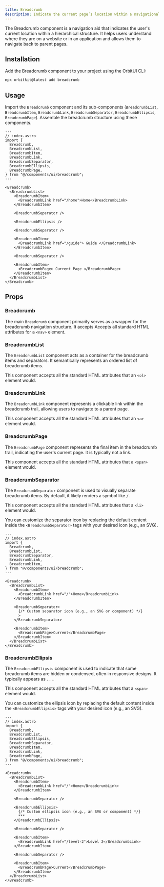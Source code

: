 ```yaml
---
title: Breadcrumb
description: Indicate the current page’s location within a navigational hierarchy.
---
```


The Breadcrumb component is a navigation aid that indicates the user's current location within a hierarchical structure. It helps users understand where they are on a website or in an application and allows them to navigate back to parent pages.

## Installation

Add the Breadcrumb component to your project using the OrbitUI CLI:

```bash
npx orbitkit@latest add breadcrumb
```

## Usage

Import the `Breadcrumb` component and its sub-components (`BreadcrumbList`, `BreadcrumbItem`, `BreadcrumbLink`, `BreadcrumbSeparator`, `BreadcrumbEllipsis`, `BreadcrumbPage`). Assemble the breadcrumb structure using these components.

```astro
---
// index.astro
import {
  Breadcrumb,
  BreadcrumbList,
  BreadcrumbItem,
  BreadcrumbLink,
  BreadcrumbSeparator,
  BreadcrumbEllipsis,
  BreadcrumbPage,
} from "@/components/ui/breadcrumb";
---

<Breadcrumb>
  <BreadcrumbList>
    <BreadcrumbItem>
      <BreadcrumbLink href="/home">Home</BreadcrumbLink>
    </BreadcrumbItem>

    <BreadcrumbSeparator />

    <BreadcrumbEllipsis />

    <BreadcrumbSeparator />

    <BreadcrumbItem>
      <BreadcrumbLink href="/guide"> Guide </BreadcrumbLink>
    </BreadcrumbItem>

    <BreadcrumbSeparator />

    <BreadcrumbItem>
      <BreadcrumbPage> Current Page </BreadcrumbPage>
    </BreadcrumbItem>
  </BreadcrumbList>
</Breadcrumb>
```

## Props

### Breadcrumb

The main `Breadcrumb` component primarily serves as a wrapper for the breadcrumb navigation structure. It accepts Accepts all standard HTML attributes for a `<nav>` element.

### BreadcrumbList

The `BreadcrumbList` component acts as a container for the breadcrumb items and separators. It semantically represents an ordered list of breadcrumb items.

This component accepts all the standard HTML attributes that an `<ol>` element would.

### BreadcrumbLink

The `BreadcrumbLink` component represents a clickable link within the breadcrumb trail, allowing users to navigate to a parent page.

This component accepts all the standard HTML attributes that an `<a>` element would.

### BreadcrumbPage

The `BreadcrumbPage` component represents the final item in the breadcrumb trail, indicating the user's current page. It is typically not a link.

This component accepts all the standard HTML attributes that a `<span>` element would.

### BreadcrumbSeparator

The `BreadcrumbSeparator` component is used to visually separate breadcrumb items. By default, it likely renders a symbol like `/`.

This component accepts all the standard HTML attributes that a `<li>` element would.

You can customize the separator icon by replacing the default content inside the `<BreadcrumbSeparator>` tags with your desired icon (e.g., an SVG).

```astro {18-21}
---
// index.astro
import {
  Breadcrumb,
  BreadcrumbList,
  BreadcrumbSeparator,
  BreadcrumbLink,
  BreadcrumbItem,
} from "@/components/ui/breadcrumb";
---

<Breadcrumb>
  <BreadcrumbList>
    <BreadcrumbItem>
      <BreadcrumbLink href="/">Home</BreadcrumbLink>
    </BreadcrumbItem>

    <BreadcrumbSeparator>
      {/* Custom separator icon (e.g., an SVG or component) */}
      >
    </BreadcrumbSeparator>

    <BreadcrumbItem>
      <BreadcrumbPage>Current</BreadcrumbPage>
    </BreadcrumbItem>
  </BreadcrumbList>
</Breadcrumb>
```

### BreadcrumbEllipsis

The `BreadcrumbEllipsis` component is used to indicate that some breadcrumb items are hidden or condensed, often in responsive designs. It typically appears as `...`.

This component accepts all the standard HTML attributes that a `<span>` element would.

You can customize the ellipsis icon by replacing the default content inside the `<BreadcrumbEllipsis>` tags with your desired icon (e.g., an SVG).

```astro {22-25}
---
// index.astro
import {
  Breadcrumb,
  BreadcrumbList,
  BreadcrumbEllipsis,
  BreadcrumbSeparator,
  BreadcrumbItem,
  BreadcrumbLink,
  BreadcrumbPage,
} from "@/components/ui/breadcrumb";
---

<Breadcrumb>
  <BreadcrumbList>
    <BreadcrumbItem>
      <BreadcrumbLink href="/">Home</BreadcrumbLink>
    </BreadcrumbItem>

    <BreadcrumbSeparator />

    <BreadcrumbEllipsis>
      {/* Custom ellipsis icon (e.g., an SVG or component) */}
      ***
    </BreadcrumbEllipsis>

    <BreadcrumbSeparator />

    <BreadcrumbItem>
      <BreadcrumbLink href="/level-2">Level 2</BreadcrumbLink>
    </BreadcrumbItem>

    <BreadcrumbSeparator />

    <BreadcrumbItem>
      <BreadcrumbPage>Current</BreadcrumbPage>
    </BreadcrumbItem>
  </BreadcrumbList>
</Breadcrumb>
```
